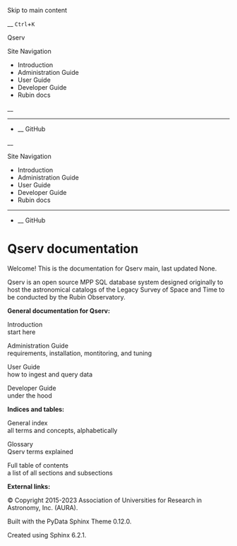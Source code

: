 Skip to main content

__ `Ctrl`+`K`

Qserv

Site Navigation 

  * Introduction 
  * Administration Guide 
  * User Guide 
  * Developer Guide 
  * Rubin docs 



__

______

  * __ GitHub



__

Site Navigation 

  * Introduction 
  * Administration Guide 
  * User Guide 
  * Developer Guide 
  * Rubin docs 



______

  * __ GitHub



# Qserv documentation

Welcome! This is the documentation for Qserv main, last updated None. 

Qserv is an open source MPP SQL database system designed originally to host the astronomical catalogs of the Legacy Survey of Space and Time to be conducted by the  Rubin Observatory.

**General documentation for Qserv:**

Introduction  
start here

Administration Guide  
requirements, installation, montitoring, and tuning

User Guide  
how to ingest and query data

Developer Guide  
under the hood  
  
  


**Indices and tables:**

General index  
all terms and concepts, alphabetically

Glossary  
Qserv terms explained

Full table of contents  
a list of all sections and subsections  
  
  


**External links:**

© Copyright 2015-2023 Association of Universities for Research in Astronomy, Inc. (AURA).  


Built with the  PyData Sphinx Theme  0.12.0. 

Created using Sphinx 6.2.1.  

